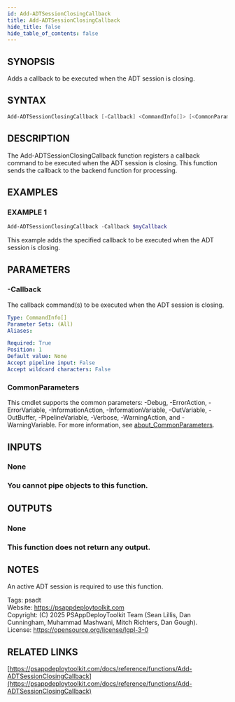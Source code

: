 ```yaml
---
id: Add-ADTSessionClosingCallback
title: Add-ADTSessionClosingCallback
hide_title: false
hide_table_of_contents: false
---
```


## SYNOPSIS

Adds a callback to be executed when the ADT session is closing.

## SYNTAX

```powershell
Add-ADTSessionClosingCallback [-Callback] <CommandInfo[]> [<CommonParameters>]
```

## DESCRIPTION

The Add-ADTSessionClosingCallback function registers a callback command to be executed when the ADT session is closing.
This function sends the callback to the backend function for processing.

## EXAMPLES

### EXAMPLE 1

```powershell
Add-ADTSessionClosingCallback -Callback $myCallback
```

This example adds the specified callback to be executed when the ADT session is closing.

## PARAMETERS

### -Callback

The callback command(s) to be executed when the ADT session is closing.

```yaml
Type: CommandInfo[]
Parameter Sets: (All)
Aliases:

Required: True
Position: 1
Default value: None
Accept pipeline input: False
Accept wildcard characters: False
```

### CommonParameters

This cmdlet supports the common parameters: -Debug, -ErrorAction, -ErrorVariable, -InformationAction, -InformationVariable, -OutVariable, -OutBuffer, -PipelineVariable, -Verbose, -WarningAction, and -WarningVariable. For more information, see [about_CommonParameters](http://go.microsoft.com/fwlink/?LinkID=113216).

## INPUTS

### None

### You cannot pipe objects to this function.
## OUTPUTS

### None

### This function does not return any output.
## NOTES
An active ADT session is required to use this function.

Tags: psadt<br />
Website: https://psappdeploytoolkit.com<br />
Copyright: (C) 2025 PSAppDeployToolkit Team (Sean Lillis, Dan Cunningham, Muhammad Mashwani, Mitch Richters, Dan Gough).<br />
License: https://opensource.org/license/lgpl-3-0

## RELATED LINKS

[https://psappdeploytoolkit.com/docs/reference/functions/Add-ADTSessionClosingCallback](https://psappdeploytoolkit.com/docs/reference/functions/Add-ADTSessionClosingCallback)
